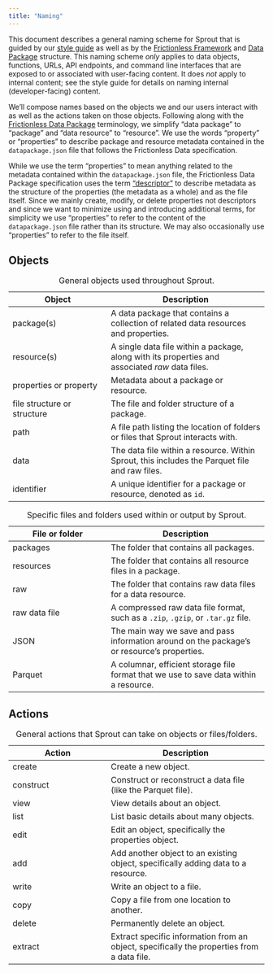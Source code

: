 ```yaml
---
title: "Naming"
---
```


This document describes a general naming scheme for Sprout that is
guided by our [style guide](https://design.seedcase-project.org/style/)
as well as by the [Frictionless
Framework](https://v4.framework.frictionlessdata.io/) and [Data
Package](https://datapackage.org/) structure. This naming scheme *only*
applies to data objects, functions, URLs, API endpoints, and command
line interfaces that are exposed to or associated with user-facing
content. It does *not* apply to internal content; see the style guide
for details on naming internal (developer-facing) content.

We'll compose names based on the objects we and our users interact with
as well as the actions taken on those objects. Following along with the
[Frictionless Data Package](https://datapackage.org/) terminology, we
simplify "data package" to "package" and "data resource" to "resource".
We use the words "property" or "properties" to describe package and
resource metadata contained in the `datapackage.json` file that follows
the Frictionless Data specification.

::: callout-important
While we use the term "properties" to mean anything related to the
metadata contained within the `datapackage.json` file, the Frictionless
Data Package specification uses the term
["descriptor"](https://datapackage.org/standard/glossary/#descriptor) to
describe metadata as the structure of the properties (the metadata as a
whole) and as the file itself. Since we mainly create, modify, or delete
properties not descriptors and since we want to minimize using and
introducing additional terms, for simplicity we use "properties" to refer to
the content of the `datapackage.json` file rather than its structure.
We may also occasionally use "properties" to refer to the file itself.
:::

## Objects

| Object | Description |
|----------------------------|--------------------------------------------|
| package(s) | A data package that contains a collection of related data resources and properties. |
| resource(s) | A single data file within a package, along with its properties and associated *raw* data files. |
| properties or property | Metadata about a package or resource. |
| file structure or structure | The file and folder structure of a package. |
| path | A file path listing the location of folders or files that Sprout interacts with. |
| data | The data file within a resource. Within Sprout, this includes the Parquet file and raw files. |
| identifier | A unique identifier for a package or resource, denoted as `id`. |

: General objects used throughout Sprout.

| File or folder | Description |
|----------------------------|--------------------------------------------|
| packages | The folder that contains all packages. |
| resources | The folder that contains all resource files in a package. |
| raw | The folder that contains raw data files for a data resource. |
| raw data file | A compressed raw data file format, such as a `.zip`, `.gzip`, or `.tar.gz` file. |
| JSON | The main way we save and pass information around on the package's or resource's properties. |
| Parquet | A columnar, efficient storage file format that we use to save data within a resource. |

: Specific files and folders used within or output by Sprout.

## Actions

| Action | Description |
|----------------------------|--------------------------------------------|
| create | Create a new object. |
| construct | Construct or reconstruct a data file (like the Parquet file). |
| view | View details about an object. |
| list | List basic details about many objects. |
| edit | Edit an object, specifically the properties object. |
| add | Add another object to an existing object, specifically adding data to a resource. |
| write | Write an object to a file. |
| copy | Copy a file from one location to another. |
| delete | Permanently delete an object. |
| extract | Extract specific information from an object, specifically the properties from a data file. |

: General actions that Sprout can take on objects or files/folders.
